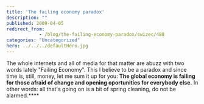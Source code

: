 ```yaml
---
title: 'The failing economy paradox'
description: ""
published: 2009-04-05
redirect_from: 
            - /blog/the-failing-economy-paradox/swizec/488
categories: "Uncategorized"
hero: ../../../defaultHero.jpg
---
```


The whole internets and all of media for that matter are abuzz with two words lately "Failing Economy". This I believe to be a paradox and since time is, still, money, let me sum it up for you: **The global economy is failing for those afraid of change and opening oportunities for everybody else.** In other words: all that's going on is a bit of spring cleaning, do not be alarmed.\*\*\*\*
